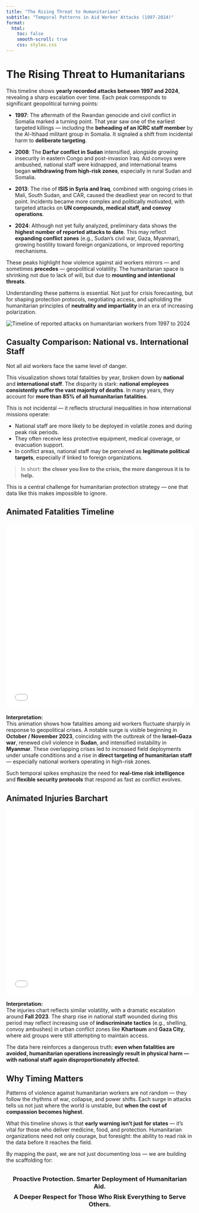 ```yaml
---
title: "The Rising Threat to Humanitarians"
subtitle: "Temporal Patterns in Aid Worker Attacks (1997-2024)"
format: 
  html:
    toc: false
    smooth-scroll: true
    css: styles.css
---
```


# The Rising Threat to Humanitarians

This timeline shows **yearly recorded attacks between 1997 and 2024**, revealing a sharp escalation over time. Each peak corresponds to significant geopolitical turning points:

-   **1997**: The aftermath of the Rwandan genocide and civil conflict in Somalia marked a turning point. That year saw one of the earliest targeted killings — including the **beheading of an ICRC staff member** by the Al-Itihaad militant group in Somalia. It signaled a shift from incidental harm to **deliberate targeting**.

-   **2008**: The **Darfur conflict in Sudan** intensified, alongside growing insecurity in eastern Congo and post-invasion Iraq. Aid convoys were ambushed, national staff were kidnapped, and international teams began **withdrawing from high-risk zones**, especially in rural Sudan and Somalia.

-   **2013**: The rise of **ISIS in Syria and Iraq**, combined with ongoing crises in Mali, South Sudan, and CAR, caused the deadliest year on record to that point. Incidents became more complex and politically motivated, with targeted attacks on **UN compounds, medical staff, and convoy operations**.

-   **2024**: Although not yet fully analyzed, preliminary data shows the **highest number of reported attacks to date**. This may reflect **expanding conflict zones** (e.g., Sudan’s civil war, Gaza, Myanmar), growing hostility toward foreign organizations, or improved reporting mechanisms.

These peaks highlight how violence against aid workers mirrors — and sometimes **precedes** — geopolitical volatility. The humanitarian space is shrinking not due to lack of will, but due to **mounting and intentional threats**.

Understanding these patterns is essential. Not just for crisis forecasting, but for shaping protection protocols, negotiating access, and upholding the humanitarian principles of **neutrality and impartiality** in an era of increasing polarization.

<img src="assets/introduction/timeline_attacks.png" alt="Timeline of reported attacks on humanitarian workers from 1997 to 2024"/>


## Casualty Comparison: National vs. International Staff

Not all aid workers face the same level of danger.

This visualization shows total fatalities by year, broken down by **national** and **international staff**. The disparity is stark: **national employees consistently suffer the vast majority of deaths**. In many years, they account for **more than 85% of all humanitarian fatalities**.

This is not incidental — it reflects structural inequalities in how international missions operate:

- National staff are more likely to be deployed in volatile zones and during peak risk periods.
- They often receive less protective equipment, medical coverage, or evacuation support.
- In conflict areas, national staff may be perceived as **legitimate political targets**, especially if linked to foreign organizations.

> In short: **the closer you live to the crisis, the more dangerous it is to help.**

This is a central challenge for humanitarian protection strategy — one that data like this makes impossible to ignore.

## Animated Fatalities Timeline

<iframe src="assets/introduction/timeline_fatalities_line.html" width="100%" height="500px" frameborder="0"></iframe>

**Interpretation:**  
This animation shows how fatalities among aid workers fluctuate sharply in response to geopolitical crises. A notable surge is visible beginning in **October / November 2023**, coinciding with the outbreak of the **Israel–Gaza war**, renewed civil violence in **Sudan**, and intensified instability in **Myanmar**. These overlapping crises led to increased field deployments under unsafe conditions and a rise in **direct targeting of humanitarian staff** — especially national workers operating in high-risk zones.

Such temporal spikes emphasize the need for **real-time risk intelligence** and **flexible security protocols** that respond as fast as conflict evolves.

## Animated Injuries Barchart

<iframe src="assets/introduction/timeline_wounded.html" width="100%" height="500px" frameborder="0"></iframe>

**Interpretation:**  
The injuries chart reflects similar volatility, with a dramatic escalation around **Fall 2023**. The sharp rise in national staff wounded during this period may reflect increasing use of **indiscriminate tactics** (e.g., shelling, convoy ambushes) in urban conflict zones like **Khartoum** and **Gaza City**, where aid groups were still attempting to maintain access.

The data here reinforces a dangerous truth: **even when fatalities are avoided, humanitarian operations increasingly result in physical harm — with national staff again disproportionately affected.**

## Why Timing Matters

Patterns of violence against humanitarian workers are not random — they follow the rhythms of war, collapse, and power shifts. Each surge in attacks tells us not just where the world is unstable, but **when the cost of compassion becomes highest**.

What this timeline shows is that **early warning isn’t just for states** — it's vital for those who deliver medicine, food, and protection. Humanitarian organizations need not only courage, but foresight: the ability to read risk in the data before it reaches the field.

By mapping the past, we are not just documenting loss — we are building the scaffolding for:

<div style="text-align: center; margin-top: 2rem; margin-bottom: 2rem;">
  <h3 style="margin-bottom: 0.5rem;">Proactive Protection. Smarter Deployment of Humanitarian Aid.</h3>
  <h3 style="margin-top: 0.5rem;">A Deeper Respect for Those Who Risk Everything to Serve Others.</h3>
</div>